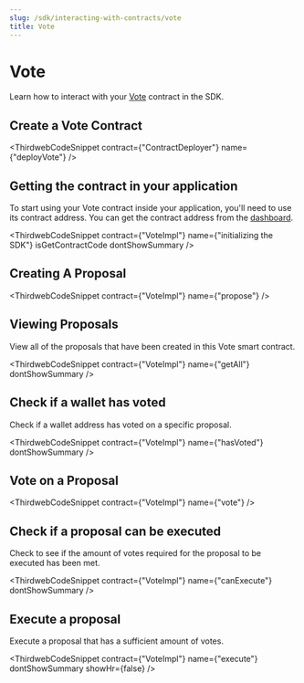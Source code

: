 ```yaml
---
slug: /sdk/interacting-with-contracts/vote
title: Vote
---
```



# Vote

Learn how to interact with your [Vote](/pre-built-contracts/vote) contract in the SDK.

## Create a Vote Contract

<ThirdwebCodeSnippet contract={"ContractDeployer"} name={"deployVote"} />

## Getting the contract in your application

To start using your Vote contract inside your application, you'll need to use its contract address. You can get the contract address from the [dashboard](https://thirdweb.com/dashboard).

<ThirdwebCodeSnippet
  contract={"VoteImpl"}
  name={"initializing the SDK"}
  isGetContractCode
  dontShowSummary
/>

## Creating A Proposal

<ThirdwebCodeSnippet contract={"VoteImpl"} name={"propose"} />

## Viewing Proposals

View all of the proposals that have been created in this Vote smart contract.

<ThirdwebCodeSnippet contract={"VoteImpl"} name={"getAll"} dontShowSummary />

## Check if a wallet has voted

Check if a wallet address has voted on a specific proposal.

<ThirdwebCodeSnippet contract={"VoteImpl"} name={"hasVoted"} dontShowSummary />

## Vote on a Proposal

<ThirdwebCodeSnippet contract={"VoteImpl"} name={"vote"} />

## Check if a proposal can be executed

Check to see if the amount of votes required for the proposal to be executed has been met.

<ThirdwebCodeSnippet
  contract={"VoteImpl"}
  name={"canExecute"}
  dontShowSummary
/>

## Execute a proposal

Execute a proposal that has a sufficient amount of votes.

<ThirdwebCodeSnippet
  contract={"VoteImpl"}
  name={"execute"}
  dontShowSummary
  showHr={false}
/>
